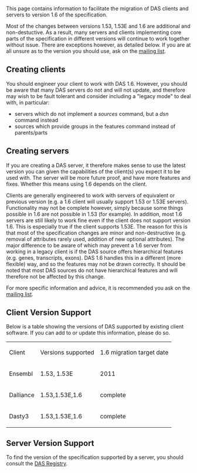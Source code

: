 This page contains information to facilitate the migration of DAS clients and servers to version 1.6 of the specification.

Most of the changes between versions 1.53, 1.53E and 1.6 are additional and non-destuctive. As a result, many servers and clients implementing core parts of the specification in different versions will continue to work together without issue. There are exceptions however, as detailed below. If you are at all unsure as to the version you should use, ask on the [[BioDAS:Community_Portal|mailing list]].

==Creating clients==

You should engineer your client to work with DAS 1.6. However, you should be aware that many DAS servers do not and will not update, and therefore may wish to be fault tolerant and consider including a "legacy mode" to deal with, in particular:
* servers which do not implement a ''sources'' command, but a ''dsn'' command instead
* sources which provide groups in the features command instead of parents/parts

==Creating servers==

If you are creating a DAS server, it therefore makes sense to use the latest version you can given the capabilities of the client(s) you expect it to be used with. The server will be more future proof, and have more features and fixes. Whether this means using 1.6 depends on the client.

Clients are generally engineered to work with servers of equivalent or previous version (e.g. a 1.6 client will usually support 1.53 or 1.53E servers). Functionality may not be complete however, simply because some things possible in 1.6 are not possible in 1.53 (for example). In addition, most 1.6 servers are still likely to work fine even if the client does not support version 1.6. This is especially true if the client supports 1.53E. The reason for this is that most of the specification changes are minor and non-destructive (e.g. removal of attributes rarely used, addition of new optional attributes). The major difference to be aware of which may prevent a 1.6 server from working in a legacy client is if the DAS source offers hierarchical features (e.g. genes, transcripts, exons). DAS 1.6 handles this in a different (more flexible) way, and so the features may not be drawn correctly. It should be noted that most DAS sources do not have hierarchical features and will therefore not be affected by this change.

For more specific information and advice, it is recommended you ask on the [[BioDAS:Community_Portal|mailing list]].

==Client Version Support==

Below is a table showing the versions of DAS supported by existing client software. If you can add to or update this information, please do so.

{| border="1"
|-
|Client||Versions supported||1.6 migration target date
|-
|Ensembl
|1.53, 1.53E
|2011
|-
|Dalliance
|1.53,1.53E,1.6
|complete
|-
|Dasty3
|1.53,1.53E,1.6
|complete
|}

==Server Version Support==

To find the version of the specification supported by a server, you should consult the [[DasRegistry|DAS Registry]].